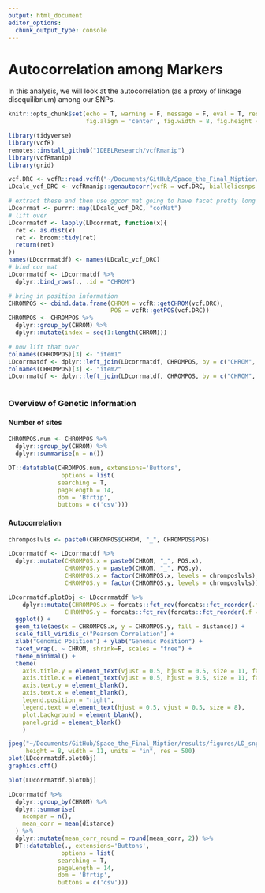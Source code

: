 ```yaml
---
output: html_document
editor_options: 
  chunk_output_type: console
---
```


# Autocorrelation among Markers
In this analysis, we will look at the autocorrelation (as a proxy of linkage disequilibrium) among our SNPs. 

```r
knitr::opts_chunk$set(echo = T, warning = F, message = F, eval = T, results = 'hide',
                      fig.align = 'center', fig.width = 8, fig.height = 8)
```
```r
library(tidyverse)
library(vcfR)
remotes::install_github("IDEELResearch/vcfRmanip")
library(vcfRmanip)
library(grid)
```

```r
vcf.DRC <- vcfR::read.vcfR("~/Documents/GitHub/Space_the_Final_Miptier/data/derived_data/bigbarcode_genetic_data/mipbivcfR.DRC.vcf")
LDcalc_vcf_DRC <- vcfRmanip::genautocorr(vcfR = vcf.DRC, biallelicsnps = T)


```

```r
# extract these and then use ggcor mat going to have facet pretty long since we have 14
LDcorrmat <- purrr::map(LDcalc_vcf_DRC, "corMat")
# lift over
LDcorrmatdf <- lapply(LDcorrmat, function(x){
  ret <- as.dist(x)
  ret <- broom::tidy(ret)
  return(ret)
})
names(LDcorrmatdf) <- names(LDcalc_vcf_DRC)
# bind cor mat 
LDcorrmatdf <- LDcorrmatdf %>% 
  dplyr::bind_rows(., .id = "CHROM")

# bring in position information
CHROMPOS <- cbind.data.frame(CHROM = vcfR::getCHROM(vcf.DRC),
                             POS = vcfR::getPOS(vcf.DRC))
CHROMPOS <- CHROMPOS %>% 
  dplyr::group_by(CHROM) %>% 
  dplyr::mutate(index = seq(1:length(CHROM)))

# now lift that over
colnames(CHROMPOS)[3] <- "item1" 
LDcorrmatdf <- dplyr::left_join(LDcorrmatdf, CHROMPOS, by = c("CHROM", "item1"))
colnames(CHROMPOS)[3] <- "item2" 
LDcorrmatdf <- dplyr::left_join(LDcorrmatdf, CHROMPOS, by = c("CHROM", "item2"))



```


### Overview of Genetic Information

#### Number of sites 

```r
CHROMPOS.num <- CHROMPOS %>% 
  dplyr::group_by(CHROM) %>% 
  dplyr::summarise(n = n())

DT::datatable(CHROMPOS.num, extensions='Buttons',
               options = list(
              searching = T,
              pageLength = 14,
              dom = 'Bfrtip', 
              buttons = c('csv')))

```

#### Autocorrelation
```r

chromposlvls <- paste0(CHROMPOS$CHROM, "_", CHROMPOS$POS)

LDcorrmatdf <- LDcorrmatdf %>% 
  dplyr::mutate(CHROMPOS.x = paste0(CHROM, "_", POS.x),
                CHROMPOS.y = paste0(CHROM, "_", POS.y),
                CHROMPOS.x = factor(CHROMPOS.x, levels = chromposlvls),
                CHROMPOS.y = factor(CHROMPOS.y, levels = chromposlvls))

LDcorrmatdf.plotObj <- LDcorrmatdf %>% 
    dplyr::mutate(CHROMPOS.x = forcats::fct_rev(forcats::fct_reorder(.f = CHROMPOS.x, .x = CHROMPOS.x, .fun = length)),
                CHROMPOS.y = forcats::fct_rev(forcats::fct_reorder(.f = CHROMPOS.y, .x = CHROMPOS.y, .fun = length))) %>%
  ggplot() + 
  geom_tile(aes(x = CHROMPOS.x, y = CHROMPOS.y, fill = distance)) +
  scale_fill_viridis_c("Pearson Correlation") + 
  xlab("Genomic Position") + ylab("Genomic Position") +
  facet_wrap(. ~ CHROM, shrink=F, scales = "free") +
  theme_minimal() + 
  theme(
    axis.title.y = element_text(vjust = 0.5, hjust = 0.5, size = 11, face = "bold"), 
    axis.title.x = element_text(vjust = 0.5, hjust = 0.5, size = 11, face = "bold"),
    axis.text.y = element_blank(),
    axis.text.x = element_blank(),
    legend.position = "right",
    legend.text = element_text(hjust = 0.5, vjust = 0.5, size = 8),
    plot.background = element_blank(),
    panel.grid = element_blank()
    )

jpeg("~/Documents/GitHub/Space_the_Final_Miptier/results/figures/LD_snp_correlationplot.jpg",
     height = 8, width = 11, units = "in", res = 500)
plot(LDcorrmatdf.plotObj)
graphics.off()

```
```r
plot(LDcorrmatdf.plotObj)

```

```r

LDcorrmatdf %>% 
  dplyr::group_by(CHROM) %>% 
  dplyr::summarise(
    ncompar = n(),
    mean_corr = mean(distance)
  ) %>% 
  dplyr::mutate(mean_corr_round = round(mean_corr, 2)) %>% 
  DT::datatable(., extensions='Buttons',
               options = list(
              searching = T,
              pageLength = 14,
              dom = 'Bfrtip', 
              buttons = c('csv')))

```



<!-- words -->

